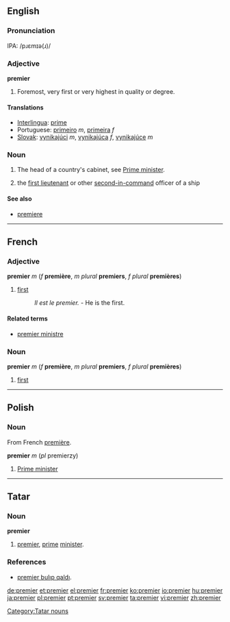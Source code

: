 ==English==

=== Pronunciation ===
IPA: /pɹɛmɪə(ɹ)/

=== Adjective ===
'''premier'''
# Foremost, very first or very highest in quality or degree.

==== Translations ====
*[[Interlingua]]: [[prime]]
*Portuguese: [[primeiro]] ''m'', [[primeira]] ''f''
*[[Slovak]]: [[vynikajúci]] ''m'', [[vynikajúca]] ''f'', [[vynikajúce]] ''m''

=== Noun ===
# The head of a country's cabinet, see [[Prime minister]].
#{{cattag|nautical|slang}} the [[first lieutenant]] or other [[second-in-command]] officer of a ship
<!--Add translations to "prime minister" (the ones previously here have been moved there-->


==== See also ====
*[[premiere]]

----

==French==
=== Adjective ===
'''premier''' ''m'' (''f'' '''première''', ''m plural'' '''premiers''', ''f plural'' '''premières''')
# [[first]]
#: ''Il est le premier.'' - He is the first.

====Related terms====
*[[premier ministre]]

===Noun===
'''premier''' ''m'' (''f'' '''première''', ''m plural'' '''premiers''', ''f plural'' '''premières''')
# [[first]]
----
==Polish==
===Noun===
From French [[première]].

'''premier''' ''m'' (''pl'' premierzy)
#[[Prime minister]]

----
==Tatar==
===Noun===
'''premier'''
#[[premier#english|premier]], [[prime]] [[minister]].
===References===
*[http://www2.azatliq.org/news/bashkortostan/tb/archives/2006/10/26.ASP#539279 premier bulıp qaldı].

[[Category:Tatar nouns]]

[[de:premier]]
[[et:premier]]
[[el:premier]]
[[fr:premier]]
[[ko:premier]]
[[io:premier]]
[[hu:premier]]
[[ja:premier]]
[[pl:premier]]
[[pt:premier]]
[[sv:premier]]
[[ta:premier]]
[[vi:premier]]
[[zh:premier]]